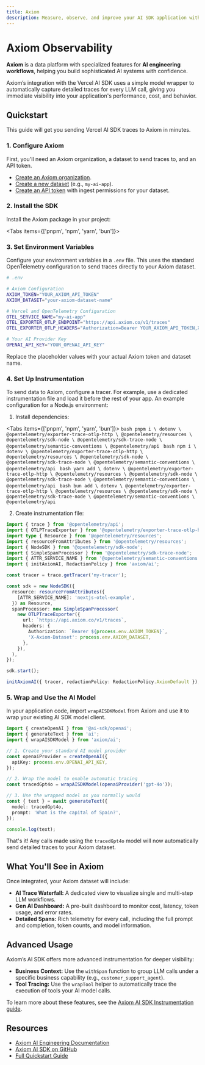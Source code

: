 ```yaml
---
title: Axiom
description: Measure, observe, and improve your AI SDK application with Axiom
---
```

# Axiom Observability

**Axiom** is a data platform with specialized features for **AI engineering workflows**, helping you build sophisticated AI systems with confidence.

Axiom’s integration with the Vercel AI SDK uses a simple model wrapper to automatically capture detailed traces for every LLM call, giving you immediate visibility into your application's performance, cost, and behavior.

## Quickstart

This guide will get you sending Vercel AI SDK traces to Axiom in minutes.

### 1. Configure Axiom

First, you'll need an Axiom organization, a dataset to send traces to, and an API token.

  * [Create an Axiom organization](https://app.axiom.co/register).
  * [Create a new dataset](https://app.axiom.co/datasets) (e.g., `my-ai-app`).
  * [Create an API token](https://app.axiom.co/settings/api-tokens) with ingest permissions for your dataset.

### 2. Install the SDK

Install the Axiom package in your project:

<Tabs items={['pnpm', 'npm', 'yarn', 'bun']}>
  <Tab>
    <Snippet text="pnpm add axiom" dark />
  </Tab>
  <Tab>
    <Snippet text="npm install axiom" dark />
  </Tab>
  <Tab>
    <Snippet text="yarn add axiom" dark />
  </Tab>

  <Tab>
    <Snippet text="bun add axiom" dark />
  </Tab>
</Tabs>

### 3. Set Environment Variables

Configure your environment variables in a `.env` file. This uses the standard OpenTelemetry configuration to send traces directly to your Axiom dataset.

```bash
# .env

# Axiom Configuration
AXIOM_TOKEN="YOUR_AXIOM_API_TOKEN"
AXIOM_DATASET="your-axiom-dataset-name"

# Vercel and OpenTelemetry Configuration
OTEL_SERVICE_NAME="my-ai-app"
OTEL_EXPORTER_OTLP_ENDPOINT="https://api.axiom.co/v1/traces"
OTEL_EXPORTER_OTLP_HEADERS="Authorization=Bearer YOUR_AXIOM_API_TOKEN,X-Axiom-Dataset=your-axiom-dataset-name"

# Your AI Provider Key
OPENAI_API_KEY="YOUR_OPENAI_API_KEY"
```

Replace the placeholder values with your actual Axiom token and dataset name.

### 4. Set Up Instrumentation

To send data to Axiom, configure a tracer. For example, use a dedicated instrumentation file and load it before the rest of your app. An example configuration for a Node.js environment:

1. Install dependencies:

<Tabs items={['pnpm', 'npm', 'yarn', 'bun']}>
  <Tab>
    ```bash
    pnpm i \
      dotenv \
      @opentelemetry/exporter-trace-otlp-http \
      @opentelemetry/resources \
      @opentelemetry/sdk-node \
      @opentelemetry/sdk-trace-node \
      @opentelemetry/semantic-conventions \
      @opentelemetry/api
    ```
  </Tab>
  <Tab>
    ```bash
    npm i \
      dotenv \
      @opentelemetry/exporter-trace-otlp-http \
      @opentelemetry/resources \
      @opentelemetry/sdk-node \
      @opentelemetry/sdk-trace-node \
      @opentelemetry/semantic-conventions \
      @opentelemetry/api
    ```
  </Tab>
  <Tab>
    ```bash
    yarn add \
      dotenv \
      @opentelemetry/exporter-trace-otlp-http \
      @opentelemetry/resources \
      @opentelemetry/sdk-node \
      @opentelemetry/sdk-trace-node \
      @opentelemetry/semantic-conventions \
      @opentelemetry/api
    ```
  </Tab>
  <Tab>
    ```bash
    bun add \
      dotenv \
      @opentelemetry/exporter-trace-otlp-http \
      @opentelemetry/resources \
      @opentelemetry/sdk-node \
      @opentelemetry/sdk-trace-node \
      @opentelemetry/semantic-conventions \
      @opentelemetry/api
    ```
  </Tab>
</Tabs>

2. Create instrumentation file:

```typescript filename="src/instrumentation.ts"
import { trace } from '@opentelemetry/api';
import { OTLPTraceExporter } from '@opentelemetry/exporter-trace-otlp-http';
import type { Resource } from '@opentelemetry/resources';
import { resourceFromAttributes } from '@opentelemetry/resources';
import { NodeSDK } from '@opentelemetry/sdk-node';
import { SimpleSpanProcessor } from '@opentelemetry/sdk-trace-node';
import { ATTR_SERVICE_NAME } from '@opentelemetry/semantic-conventions';
import { initAxiomAI, RedactionPolicy } from 'axiom/ai';

const tracer = trace.getTracer('my-tracer'); 

const sdk = new NodeSDK({
  resource: resourceFromAttributes({
    [ATTR_SERVICE_NAME]: 'nextjs-otel-example',
  }) as Resource,
  spanProcessor: new SimpleSpanProcessor(
    new OTLPTraceExporter({
      url: `https://api.axiom.co/v1/traces`,
      headers: {
        Authorization: `Bearer ${process.env.AXIOM_TOKEN}`,
        'X-Axiom-Dataset': process.env.AXIOM_DATASET,
      },
    }),
  ),
});

sdk.start();

initAxiomAI({ tracer, redactionPolicy: RedactionPolicy.AxiomDefault });
```

### 5. Wrap and Use the AI Model

In your application code, import `wrapAISDKModel` from Axiom and use it to wrap your existing AI SDK model client.

```typescript
import { createOpenAI } from '@ai-sdk/openai';
import { generateText } from 'ai';
import { wrapAISDKModel } from 'axiom/ai';

// 1. Create your standard AI model provider
const openaiProvider = createOpenAI({
  apiKey: process.env.OPENAI_API_KEY,
});

// 2. Wrap the model to enable automatic tracing
const tracedGpt4o = wrapAISDKModel(openaiProvider('gpt-4o'));

// 3. Use the wrapped model as you normally would
const { text } = await generateText({
  model: tracedGpt4o,
  prompt: 'What is the capital of Spain?',
});

console.log(text);
```

That's it\! Any calls made using the `tracedGpt4o` model will now automatically send detailed traces to your Axiom dataset.

## What You'll See in Axiom

Once integrated, your Axiom dataset will include:

  * **AI Trace Waterfall:** A dedicated view to visualize single and multi-step LLM workflows.
  * **Gen AI Dashboard:** A pre-built dashboard to monitor cost, latency, token usage, and error rates.
  * **Detailed Spans:** Rich telemetry for every call, including the full prompt and completion, token counts, and model information.

## Advanced Usage

Axiom’s AI SDK offers more advanced instrumentation for deeper visibility:

  * **Business Context:** Use the `withSpan` function to group LLM calls under a specific business capability (e.g., `customer_support_agent`).
  * **Tool Tracing:** Use the `wrapTool` helper to automatically trace the execution of tools your AI model calls.

To learn more about these features, see the [Axiom AI SDK Instrumentation guide](https://axiom.co/docs/ai-engineering/observe/axiom-ai-sdk-instrumentation).

## Resources

  * [Axiom AI Engineering Documentation](https://axiom.co/docs/ai-engineering/overview)
  * [Axiom AI SDK on GitHub](https://github.com/axiomhq/ai)
  * [Full Quickstart Guide](https://axiom.co/docs/ai-engineering/quickstart)